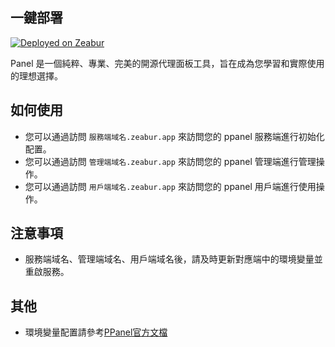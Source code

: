 ## 一鍵部署

[![Deployed on Zeabur](https://zeabur.com/deployed-on-zeabur-dark.svg)](https://zeabur.com/templates/IBPWWW?referralCode=PPanelGroup&utm_source=PPanelGroup&utm_campaign=oss)

Panel 是一個純粹、專業、完美的開源代理面板工具，旨在成為您學習和實際使用的理想選擇。

## 如何使用

- 您可以通過訪問 `服務端域名.zeabur.app` 來訪問您的 ppanel 服務端進行初始化配置。
- 您可以通過訪問 `管理端域名.zeabur.app` 來訪問您的 ppanel 管理端進行管理操作。
- 您可以通過訪問 `用戶端域名.zeabur.app` 來訪問您的 ppanel 用戶端進行使用操作。

## 注意事項

- 服務端域名、管理端域名、用戶端域名後，請及時更新對應端中的環境變量並重啟服務。

## 其他

- 環境變量配置請參考[PPanel官方文檔](https://ppanel.dev/)


<Giscus />
